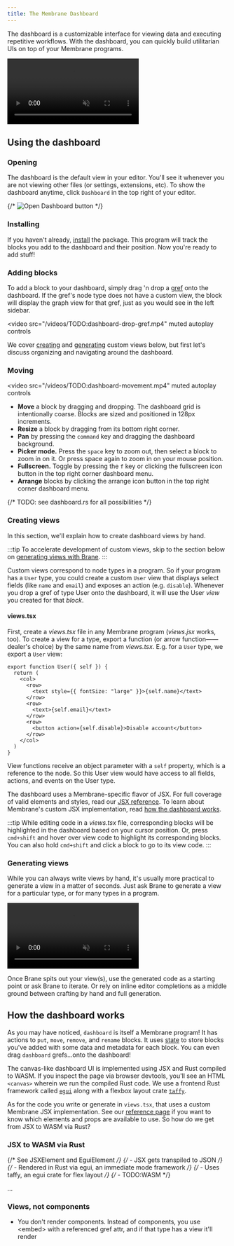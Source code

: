 ```yaml
---
title: The Membrane Dashboard
---
```



The dashboard is a customizable interface for viewing data and executing repetitive workflows. With the dashboard, you can quickly build utilitarian UIs on top of your Membrane programs.

<video src="/videos/TODO:dashboard-demo.mp4" muted autoplay controls></video>

## Using the dashboard

### Opening

The dashboard is the default view in your editor. You'll see it whenever you are not viewing other files (or settings, extensions, etc). To show the dashboard anytime, click `Dashboard` in the top right of your editor.

{/* ![Open Dashboard button](@assets/TODO:open-dashboard.png) */}

### Installing

If you haven't already, [install](/concepts/packages/#installing) the <Package name="membrane/dashboard" /> package. This program will track the blocks you add to the dashboard and their position. Now you're ready to add stuff!

### Adding blocks

To add a block to your dashboard, simply drag 'n drop a [gref](/concepts/the-graph/#grefs-graph-references) onto the dashboard. If the gref's node type does not have a custom view, the block will display the graph view for that gref, just as you would see in the left sidebar.

<video
  src="/videos/TODO:dashboard-drop-gref.mp4"
  muted
  autoplay
  controls
></video>

We cover [creating](#creating-views) and [generating](#generating-views) custom views below, but first let's discuss organizing and navigating around the dashboard.

### Moving

<video
  src="/videos/TODO:dashboard-movement.mp4"
  muted
  autoplay
  controls
></video>

- **Move** a block by dragging and dropping. The dashboard grid is intentionally coarse. Blocks are sized and positioned in 128px increments.
- **Resize** a block by dragging from its bottom right corner.
- **Pan** by pressing the `command` key and dragging the dashboard background.
- **Picker mode.** Press the `space` key to zoom out, then select a block to zoom in on it. Or press space again to zoom in on your mouse position.
- **Fullscreen.** Toggle by pressing the `f` key or clicking the fullscreen icon button in the top right corner dashboard menu.
- **Arrange** blocks by clicking the arrange icon button in the top right corner dashboard menu.

{/* TODO: see dashboard.rs for all possibilities */}

### Creating views

In this section, we'll explain how to create dashboard views by hand.

:::tip
To accelerate development of custom views, skip to the section below on [generating views with Brane](#generating-views).
:::

Custom views correspond to node types in a program. So if your program has a `User` type, you could create a custom `User` view that displays select fields (like `name` and `email`) and exposes an action (e.g. `disable`). Whenever you drop a gref of type User onto the dashboard, it will use the User _view_ you created for that _block_.

#### views.tsx

First, create a _views.tsx_ file in any Membrane program (_views.jsx_ works, too). To create a view for a type, export a function (or arrow function——dealer's choice) by the same name from _views.tsx_. E.g. for a `User` type, we export a `User` view:

```tsx
export function User({ self }) {
  return (
    <col>
      <row>
        <text style={{ fontSize: "large" }}>{self.name}</text>
      </row>
      <row>
        <text>{self.email}</text>
      </row>
      <row>
        <button action={self.disable}>Disable account</button>
      </row>
    </col>
  )
}
```

View functions receive an object parameter with a `self` property, which is a reference to the node. So this User view would have access to all fields, actions, and events on the User type.

The dashboard uses a Membrane-specific flavor of JSX. For full coverage of valid elements and styles, read our [JSX reference](/reference/jsx). To learn about Membrane's custom JSX implementation, read [how the dashboard works](#how-the-dashboard-works).

:::tip
While editing code in a _views.tsx_ file, corresponding blocks will be highlighted in the dashboard based on your cursor position. Or, press `cmd+shift` and hover over view code to highlight its corresponding blocks. You can also hold `cmd+shift` and click a block to go to its view code.
:::

### Generating views

While you can always write views by hand, it's usually more practical to generate a view in a matter of seconds. Just ask Brane to generate a view for a particular type, or for many types in a program.

<video src="/videos/TODO:brane-dashboard.mp4" muted autoplay controls></video>

Once Brane spits out your view(s), use the generated code as a starting point or ask Brane to iterate. Or rely on inline editor completions as a middle ground between crafting by hand and full generation.

## How the dashboard works

As you may have noticed, `dashboard` is itself a Membrane program! It has actions to `put`, `move`, `remove`, and `rename` blocks. It uses [state](/guides/state/) to store blocks you've added with some data and metadata for each block. You can even drag `dashboard` grefs...onto the dashboard!

The canvas-like dashboard UI is implemented using JSX and Rust compiled to WASM. If you inspect the page via browser devtools, you'll see an HTML `<canvas>` wherein we run the compiled Rust code. We use a frontend Rust framework called [`egui`](https://egui.rs) along with a flexbox layout crate [`taffy`](https://crates.io/crates/taffy).

As for the code you write or generate in `views.tsx`, that uses a custom Membrane JSX implementation. See our [reference page](/reference/jsx/) if you want to know which elements and props are available to use. So how do we get from JSX to WASM via Rust?

### JSX to WASM via Rust

{/* See JSXElement and EguiElement */}
{/* - JSX gets transpiled to JSON */}
{/* - Rendered in Rust via egui, an immediate mode framework */}
{/* - Uses taffy, an egui crate for flex layout */}
{/* - TODO:WASM */}

...

### Views, not components

- You don't render components. Instead of components, you use \<embed\> with a referenced gref attr, and if that type has a view it'll render
